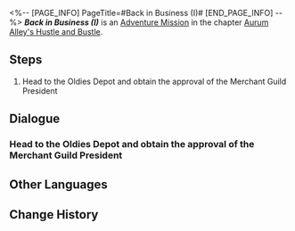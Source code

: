 <%-- [PAGE_INFO]
PageTitle=#Back in Business (I)#
[END_PAGE_INFO] --%>
{{Stub|Dialogue, characters, and location(s)}}
{{Mission Infobox
|id            = 8003213
|title         = 
|image         = Mission Back in Business (I).png
|type          = Adventure
|event_name    = 
|chapter       = Aurum Alley's Hustle and Bustle
|requirements  = [[Adventure Mission]] ''[[Back in Business (I)]]'' completed
|summary       = <!--official mission summary from Fate's Atlas-->
|characters    = <!--characters that appear in this mission-->
|startLocation = <!--location as it intially appears on the mission screen-->
|world         = <!--i.e. Penacony-->
|area          = <!--i.e. A Child's Dream-->
|prev          = 
|next          = Dock Operations (I)
|exp           = 200
|credits       = 45000
|stellarJade   = 
|other         = {{Card List|Traveler's Guide*5; Lost Crystal*5|delim=;}}
}}
'''''Back in Business (I)''''' is an [[Adventure Mission]] in the chapter [[Aurum Alley's Hustle and Bustle]].

==Steps==
# Head to the Oldies Depot and obtain the approval of the Merchant Guild President

<!--
==Gameplay Notes==

--><!--
==Trial Character==

-->
==Dialogue==
{{Stub Dialogue}}
===Head to the Oldies Depot and obtain the approval of the Merchant Guild President===
{{Mission Description|type=adventure|location=<!--to be added-->|After accepting Mingxi's invitation, what's left is to formally get an official acknowledgment from the Aurum Alley Merchant Guild. To achieve this, you will serve as the "Aurum Alley Business Consultant."<br />Head to Oldies Depot and speak to the president and... wait, why Oldies Depot?}}
{{Dialogue Start}}
:{{tx}}
{{Dialogue End}}

==Other Languages==
{{Other Languages
|en   = Back in Business (I)
|zhs  = 金戺重喧•其一
|zht  = 金戺重喧•其一
|ja   = 金庭、喧騒を重ねて・その1
|ko   = 다시 부흥하는 금빛•1
|es   = De nuevo en activo I
|fr   = Les affaires reprennent (I)
|ru   = Снова в деле I
|th   = คืนสู่ความรุ่งเรือง 1
|vi   = Huyên Náo Trở Lại 1
|de   = Wieder im Geschäft 1
|id   = Hiruk Pikuk yang Kembali Bergaung 1
|pt   = De Volta aos Negócios (I)
}}

==Change History==
{{Change History|1.3}}
